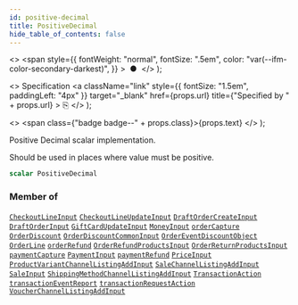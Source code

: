 ```yaml
---
id: positive-decimal
title: PositiveDecimal
hide_table_of_contents: false
---
```


  <>
    <span
      style={{
        fontWeight: "normal",
        fontSize: ".5em",
        color: "var(--ifm-color-secondary-darkest)",
      }}
    >
      &nbsp;●&nbsp;
    </span>
  </>
);

  <>
    Specification
    <a
      className="link"
      style={{ fontSize: "1.5em", paddingLeft: "4px" }}
      target="\_blank"
      href={props.url}
      title={"Specified by " + props.url}
    >
      ⎘
    </a>
  </>
);

  <>
    <span class={"badge badge--" + props.class}>{props.text}</span>
  </>
);

Positive Decimal scalar implementation.

Should be used in places where value must be positive.

```graphql
scalar PositiveDecimal
```

### Member of

[`CheckoutLineInput`](../../api-reference/inputs/checkout-line-input) <Badge class="secondary" text="input"/><Bullet />[`CheckoutLineUpdateInput`](../../api-reference/inputs/checkout-line-update-input) <Badge class="secondary" text="input"/><Bullet />[`DraftOrderCreateInput`](../../api-reference/inputs/draft-order-create-input) <Badge class="secondary" text="input"/><Bullet />[`DraftOrderInput`](../../api-reference/inputs/draft-order-input) <Badge class="secondary" text="input"/><Bullet />[`GiftCardUpdateInput`](../../api-reference/inputs/gift-card-update-input) <Badge class="secondary" text="input"/><Bullet />[`MoneyInput`](../../api-reference/inputs/money-input) <Badge class="secondary" text="input"/><Bullet />[`orderCapture`](../../api-reference/mutations/order-capture) <Badge class="secondary" text="mutation"/><Bullet />[`OrderDiscount`](../../api-reference/objects/order-discount) <Badge class="secondary" text="object"/><Bullet />[`OrderDiscountCommonInput`](../../api-reference/inputs/order-discount-common-input) <Badge class="secondary" text="input"/><Bullet />[`OrderEventDiscountObject`](../../api-reference/objects/order-event-discount-object) <Badge class="secondary" text="object"/><Bullet />[`OrderLine`](../../api-reference/objects/order-line) <Badge class="secondary" text="object"/><Bullet />[`orderRefund`](../../api-reference/mutations/order-refund) <Badge class="secondary" text="mutation"/><Bullet />[`OrderRefundProductsInput`](../../api-reference/inputs/order-refund-products-input) <Badge class="secondary" text="input"/><Bullet />[`OrderReturnProductsInput`](../../api-reference/inputs/order-return-products-input) <Badge class="secondary" text="input"/><Bullet />[`paymentCapture`](../../api-reference/mutations/payment-capture) <Badge class="secondary" text="mutation"/><Bullet />[`PaymentInput`](../../api-reference/inputs/payment-input) <Badge class="secondary" text="input"/><Bullet />[`paymentRefund`](../../api-reference/mutations/payment-refund) <Badge class="secondary" text="mutation"/><Bullet />[`PriceInput`](../../api-reference/inputs/price-input) <Badge class="secondary" text="input"/><Bullet />[`ProductVariantChannelListingAddInput`](../../api-reference/inputs/product-variant-channel-listing-add-input) <Badge class="secondary" text="input"/><Bullet />[`SaleChannelListingAddInput`](../../api-reference/inputs/sale-channel-listing-add-input) <Badge class="secondary" text="input"/><Bullet />[`SaleInput`](../../api-reference/inputs/sale-input) <Badge class="secondary" text="input"/><Bullet />[`ShippingMethodChannelListingAddInput`](../../api-reference/inputs/shipping-method-channel-listing-add-input) <Badge class="secondary" text="input"/><Bullet />[`TransactionAction`](../../api-reference/objects/transaction-action) <Badge class="secondary" text="object"/><Bullet />[`transactionEventReport`](../../api-reference/mutations/transaction-event-report) <Badge class="secondary" text="mutation"/><Bullet />[`transactionRequestAction`](../../api-reference/mutations/transaction-request-action) <Badge class="secondary" text="mutation"/><Bullet />[`VoucherChannelListingAddInput`](../../api-reference/inputs/voucher-channel-listing-add-input) <Badge class="secondary" text="input"/>
